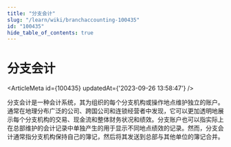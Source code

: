 ```yaml
---
title: "分支会计"
slug: "/learn/wiki/branchaccounting-100435"
id: "100435"
hide_table_of_contents: true
---
```



# 分支会计

<ArticleMeta id={100435} updatedAt={'2023-09-26 13:58:47'} />
<div className='border-solid border-b border-t-0 my-4 border-[var(--ifm-color-gray-300)]' />

分支会计是一种会计系统，其为组织的每个分支机构或操作地点维护独立的账户。通常在地理分布广泛的公司、跨国公司和连锁经营者中发现，它可以更加透明地展示每个分支机构的交易、现金流和整体财务状况和绩效。分支账户也可以指实际上在总部维护的会计记录中单独产生的用于显示不同地点绩效的记录。然而，分支会计通常指分支机构保持自己的簿记，然后将其发送到总部与其他单位的簿记合并。
